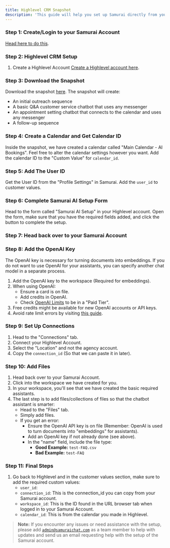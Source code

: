 ```yaml
---
title: Highlevel CRM Snapshot
description: 'This guide will help you set up Samurai directly from your Highlevel CRM using a snapshot'
---
```


### Step 1: Create/Login to your Samurai Account 
[Head here to do this](http://app.samuraichat.com/login).

### Step 2: Highlevel CRM Setup

1. Create a Highlevel Account [Create a Highlevel account here](https://app.gohighlevel.com/).

### Step 3: Download the Snapshot

Download the snapshot [here](https://affiliates.gohighlevel.com/?fp_ref=45jgr&share=BHwxufzg3zRbo10owY5x). The snapshot will create:
   - An initial outreach sequence
   - A basic Q&A customer service chatbot that uses any messenger
   - An appointment setting chatbot that connects to the calendar and uses any messenger
   - A follow-up sequence

### Step 4: Create a Calendar and Get Calendar ID

Inside the snapshot, we have created a calendar called "Main Calendar - AI Bookings". Feel free to alter the calendar settings however you want. Add the calendar ID to the "Custom Value" for `calendar_id`.

### Step 5: Add The User ID

Get the User ID from the "Profile Settings" in Samurai. Add the `user_id` to customer values.

### Step 6: Complete Samurai AI Setup Form

Head to the form called "Samurai AI Setup" in your Highlevel account. Open the form, make sure that you have the required fields added, and click the button to complete the setup.

### Step 7: Head back over to your Samurai Account

### Step 8: Add the OpenAI Key

The OpenAI key is necessary for turning documents into embeddings. If you do not want to use OpenAI for your assistants, you can specify another chat model in a separate process.

1. Add the OpenAI key to the workspace (Required for embeddings).
2. When using OpenAI:
   - Ensure a card is on file.
   - Add credits in OpenAI.
   - Check [OpenAI Limits](https://platform.openai.com/settings/organization/limits) to be in a "Paid Tier".
3. Free credits might be available for new OpenAI accounts or API keys.
4. Avoid rate limit errors by visiting [this guide](https://platform.openai.com/docs/guides/rate-limits).

### Step 9: Set Up Connections

1. Head to the "Connections" tab.
2. Connect your Highlevel Account.
3. Select the "Location" and not the agency account.
4. Copy the `connection_id` (So that we can paste it in later).

### Step 10: Add Files

1. Head back over to your Samurai Account.
2. Click into the workspace we have created for you.
3. In your workspace, you'll see that we have created the basic required assistants.
4. The last step is to add files/collections of files so that the chatbot assistant is smarter:
   - Head to the "Files" tab.
   - Simply add files.
   - If you get an error:
     - Ensure the OpenAI API key is on file (Remember: OpenAI is used to turn documents into "embeddings" for assistants).
     - Add an OpenAI key if not already done (see above).
     - In the "name" field, include the file type:
       - **Good Example:** `test-FAQ.csv`
       - **Bad Example:** `test-FAQ`

### Step 11: Final Steps

1. Go back to Highlevel and in the customer values section, make sure to add the required custom values:
    - `user_id`: 
    - `connection_id`: This is the connection_id you can copy from your Samurai account.
    - `workspace_id`: This is the ID found in the URL browser tab when logged in to your Samurai Account.
    - `calendar_id`: This is from the calendar you made in Highlevel.

> **Note:** If you encounter any issues or need assistance with the setup, please add <code>admin@samuraichat.com</code> as a team member to help with updates and send us an email requesting help with the setup of the Samurai account.
